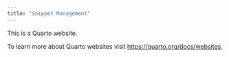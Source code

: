 ```yaml
---
title: "Snippet Management"
---
```


This is a Quarto website.

To learn more about Quarto websites visit <https://quarto.org/docs/websites>.
